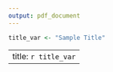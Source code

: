 ```yaml
---
output: pdf_document
--- 
```


```r
title_var <- "Sample Title"
```

---
title: `r title_var`
---

